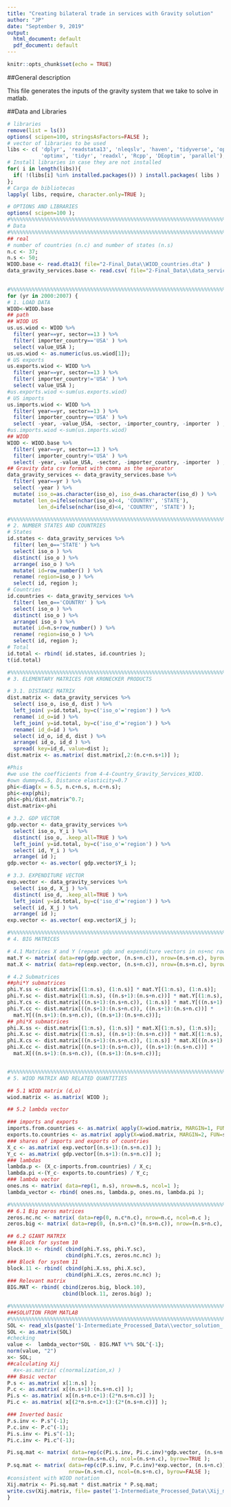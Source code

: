 ---
title: "Creating bilateral trade in services with Gravity solution"
author: "JP"
date: "September 9, 2019"
output:
  html_document: default
  pdf_document: default
---

```{r setup, include=FALSE}
knitr::opts_chunk$set(echo = TRUE)
```

##General description

This file generates the inputs of the gravity system that we take to solve in matlab.

##Data and Libraries
```{r warning=FALSE, include=FALSE, message=FALSE, results='hide', cache=FALSE}
# libraries
remove(list = ls())
options( scipen=100, stringsAsFactors=FALSE );
# vector of libraries to be used
libs <- c( 'dplyr', 'readstata13', 'nleqslv', 'haven', 'tidyverse', 'optimx', 'optimization',
           'optimx', 'tidyr', 'readxl', 'Rcpp', 'DEoptim', 'parallel');
# Install libraries in case they are not installed
for( i in length(libs)){ 
  if( !(libs[i] %in% installed.packages()) ) install.packages( libs ) 
};
# Carga de bibliotecas
lapply( libs, require, character.only=TRUE );
```

```{r warning=FALSE, include=FALSE, message=FALSE, results='hide', cache=FALSE}
# OPTIONS AND LIBRARIES
options( scipen=100 );
#%%%%%%%%%%%%%%%%%%%%%%%%%%%%%%%%%%%%%%%%%%%%%%%%%%%%%%%%%%%%%%%%%%%%%%%%%%%%%%%%%%%%%%%%%%
# Data
#%%%%%%%%%%%%%%%%%%%%%%%%%%%%%%%%%%%%%%%%%%%%%%%%%%%%%%%%%%%%%%%%%%%%%%%%%%%%%%%%%%%%%%%%%%
## real
# number of countries (n.c) and number of states (n.s)
n.c <- 37; 
n.s <- 50; 
WIOD.base <- read.dta13( file="2-Final_Data\\WIOD_countries.dta" )
data_gravity_services.base <- read.csv( file="2-Final_Data\\data_services.csv", header=TRUE, sep="," )
 

#%%%%%%%%%%%%%%%%%%%%%%%%%%%%%%%%%%%%%%%%%%%%%%%%%%%%%%%%%%%%%%%%%%%%%%%%%%%%%%%%%%%%%%%%%%
for (yr in 2000:2007) {
# 1. LOAD DATA
WIOD<-WIOD.base
## path
## WIOD US
us.us.wiod <- WIOD %>% 
  filter( year==yr, sector==13 ) %>% 
  filter( importer_country=='USA' ) %>% 
  select( value_USA );
us.us.wiod <- as.numeric(us.us.wiod[1]);
# US exports
us.exports.wiod <- WIOD %>% 
  filter( year==yr, sector==13 ) %>% 
  filter( importer_country!='USA' ) %>% 
  select( value_USA ); 
#us.exports.wiod <-sum(us.exports.wiod)
# US imports
us.imports.wiod <- WIOD %>% 
  filter( year==yr, sector==13 ) %>% 
  filter( importer_country=='USA' ) %>% 
  select( -year, -value_USA, -sector, -importer_country, -importer  ) ;
#us.imports.wiod <-sum(us.imports.wiod)
## WIOD
WIOD <- WIOD.base %>% 
  filter( year==yr, sector==13 ) %>% 
  filter( importer_country!='USA' ) %>% 
  select( -year, -value_USA, -sector, -importer_country, -importer  ) ;
## Gravity data csv format with comma as the separator
data_gravity_services <- data_gravity_services.base %>% 
  filter( year==yr ) %>% 
  select( -year ) %>% 
  mutate( iso_o=as.character(iso_o), iso_d=as.character(iso_d) ) %>% 
  mutate( len_o=ifelse(nchar(iso_o)<4, 'COUNTRY', 'STATE'), 
          len_d=ifelse(nchar(iso_d)<4, 'COUNTRY', 'STATE') );

#%%%%%%%%%%%%%%%%%%%%%%%%%%%%%%%%%%%%%%%%%%%%%%%%%%%%%%%%%%%%%%%%%%%%%%%%%%%%%%%%%%%%%%%%%%
# 2. NUMBER STATES AND COUNTRIES
# States
id.states <- data_gravity_services %>% 
  filter( len_o=='STATE' ) %>% 
  select( iso_o ) %>% 
  distinct( iso_o ) %>% 
  arrange( iso_o ) %>% 
  mutate( id=row_number() ) %>% 
  rename( region=iso_o ) %>% 
  select( id, region );
# Countries
id.countries <- data_gravity_services %>% 
  filter( len_o=='COUNTRY' ) %>% 
  select( iso_o ) %>% 
  distinct( iso_o ) %>% 
  arrange( iso_o ) %>% 
  mutate( id=n.s+row_number() ) %>% 
  rename( region=iso_o ) %>% 
  select( id, region );
# Total
id.total <- rbind( id.states, id.countries );
t(id.total)

#%%%%%%%%%%%%%%%%%%%%%%%%%%%%%%%%%%%%%%%%%%%%%%%%%%%%%%%%%%%%%%%%%%%%%%%%%%%%%%%%%%%%%%%%%%
# 3. ELEMENTARY MATRICES FOR KRONECKER PRODUCTS

# 3.1. DISTANCE MATRIX
dist.matrix <- data_gravity_services %>% 
  select( iso_o, iso_d, dist ) %>% 
  left_join( y=id.total, by=c('iso_o'='region') ) %>% 
  rename( id_o=id ) %>% 
  left_join( y=id.total, by=c('iso_d'='region') ) %>% 
  rename( id_d=id ) %>% 
  select( id_o, id_d, dist ) %>% 
  arrange( id_o, id_d ) %>% 
  spread( key=id_d, value=dist );
dist.matrix <- as.matrix( dist.matrix[,2:(n.c+n.s+1)] );

#Phis
#we use the coefficients from 4-4-Country_Gravity_Services_WIOD.
#own dummy=6.5, Distance elasticity=0.7
phi<-diag(x = 6.5, n.c+n.s, n.c+n.s);
phi<-exp(phi);
phi<-phi/dist.matrix^0.7;
dist.matrix<-phi

# 3.2. GDP VECTOR
gdp.vector <- data_gravity_services %>% 
  select( iso_o, Y_i ) %>% 
  distinct( iso_o, .keep_all=TRUE ) %>% 
  left_join( y=id.total, by=c('iso_o'='region') ) %>% 
  select( id, Y_i ) %>% 
  arrange( id );
gdp.vector <- as.vector( gdp.vector$Y_i );

# 3.3. EXPENDITURE VECTOR
exp.vector <- data_gravity_services %>% 
  select( iso_d, X_j ) %>% 
  distinct( iso_d, .keep_all=TRUE ) %>% 
  left_join( y=id.total, by=c('iso_d'='region') ) %>% 
  select( id, X_j ) %>% 
  arrange( id );
exp.vector <- as.vector( exp.vector$X_j );

#%%%%%%%%%%%%%%%%%%%%%%%%%%%%%%%%%%%%%%%%%%%%%%%%%%%%%%%%%%%%%%%%%%%%%%%%%%%%%%%%%%%%%%%%%%
# 4. BIG MATRICES

# 4.1 Matrices X and Y (repeat gdp and expenditure vectors in ns+nc rows)
mat.Y <- matrix( data=rep(gdp.vector, (n.s+n.c)), nrow=(n.s+n.c), byrow=TRUE );
mat.X <- matrix( data=rep(exp.vector, (n.s+n.c)), nrow=(n.s+n.c), byrow=TRUE );

# 4.2 Submatrices
##phi*Y submatrices
phi.Y.ss <- dist.matrix[(1:n.s), (1:n.s)] * mat.Y[(1:n.s), (1:n.s)];
phi.Y.sc <- dist.matrix[(1:n.s), ((n.s+1):(n.s+n.c))] * mat.Y[(1:n.s), ((n.s+1):(n.s+n.c))];
phi.Y.cs <- dist.matrix[((n.s+1):(n.s+n.c)), (1:n.s)] * mat.Y[((n.s+1):(n.s+n.c)), (1:n.s)];
phi.Y.cc <- dist.matrix[((n.s+1):(n.s+n.c)), ((n.s+1):(n.s+n.c))] * 
  mat.Y[((n.s+1):(n.s+n.c)), ((n.s+1):(n.s+n.c))];
## phi*X submatrices
phi.X.ss <- dist.matrix[(1:n.s), (1:n.s)] * mat.X[(1:n.s), (1:n.s)];
phi.X.sc <- dist.matrix[(1:n.s), ((n.s+1):(n.s+n.c))] * mat.X[(1:n.s), ((n.s+1):(n.s+n.c))];
phi.X.cs <- dist.matrix[((n.s+1):(n.s+n.c)), (1:n.s)] * mat.X[((n.s+1):(n.s+n.c)), (1:n.s)];
phi.X.cc <- dist.matrix[((n.s+1):(n.s+n.c)), ((n.s+1):(n.s+n.c))] * 
  mat.X[((n.s+1):(n.s+n.c)), ((n.s+1):(n.s+n.c))];


#%%%%%%%%%%%%%%%%%%%%%%%%%%%%%%%%%%%%%%%%%%%%%%%%%%%%%%%%%%%%%%%%%%%%%%%%%%%%%%%%%%%%%%%%%%
# 5. WIOD MATRIX AND RELATED QUANTITIES

## 5.1 WIOD matrix (d,o)
wiod.matrix <- as.matrix( WIOD );

## 5.2 lambda vector

### imports and exports
imports.from.countries <- as.matrix( apply(X=wiod.matrix, MARGIN=1, FUN=sum) );
exports.to.countries <- as.matrix( apply(X=wiod.matrix, MARGIN=2, FUN=sum) )
### shares of imports and exports of countries
X_c <- as.matrix( exp.vector[(n.s+1):(n.s+n.c)] );
Y_c <- as.matrix( gdp.vector[(n.s+1):(n.s+n.c)] );
### lambdas
lambda.p <- (X_c-imports.from.countries) / X_c;
lambda.pi <-(Y_c- exports.to.countries) / Y_c;
### lambda vector
ones.ns <- matrix( data=rep(1, n.s), nrow=n.s, ncol=1 );
lambda_vector <- rbind( ones.ns, lambda.p, ones.ns, lambda.pi );

#%%%%%%%%%%%%%%%%%%%%%%%%%%%%%%%%%%%%%%%%%%%%%%%%%%%%%%%%%%%%%%%%%%%%%%%%%%%%%%%%%%%%%%%%%%
## 6.1 Big zeros matrices
zeros.nc.nc <- matrix( data=rep(0, n.c*n.c), nrow=n.c, ncol=n.c );
zeros.big <- matrix( data=rep(0, (n.s+n.c)*(n.s+n.c)), nrow=(n.s+n.c), ncol=(n.s+n.c) );

## 6.2 GIANT MATRIX 
### Block for system 10
block.10 <- rbind( cbind(phi.Y.ss, phi.Y.sc),
                   cbind(phi.Y.cs, zeros.nc.nc) );
### Block for system 11
block.11 <- rbind( cbind(phi.X.ss, phi.X.sc),
                   cbind(phi.X.cs, zeros.nc.nc) );
### Relevant matrix
BIG.MAT <- rbind( cbind(zeros.big, block.10),
                  cbind(block.11, zeros.big) );

#%%%%%%%%%%%%%%%%%%%%%%%%%%%%%%%%%%%%%%%%%%%%%%%%%%%%%%%%%%%%%%%%%%%%%%%%%%%%%%%%%%%%%%%%%%
###SOLUTION FROM MATLAB
#%%%%%%%%%%%%%%%%%%%%%%%%%%%%%%%%%%%%%%%%%%%%%%%%%%%%%%%%%%%%%%%%%%%%%%%%%%%%%%%%%%%%%%%%%%
SOL <- read_xls(paste('1-Intermediate_Processed_Data\\vector_solution_',yr, '.xls', sep=""),col_names=FALSE)
SOL <- as.matrix(SOL)
#checking
value <-  lambda_vector*SOL - BIG.MAT %*% SOL^{-1};
norm(value, "2")
x<- SOL;
##calculating Xij
  #x<-as.matrix( c(normalization,x) )
### Basic vector
P.s <- as.matrix( x[1:n.s] );
P.c <- as.matrix( x[(n.s+1):(n.s+n.c)] );
Pi.s <- as.matrix( x[(n.s+n.c+1):(2*n.s+n.c)] );
Pi.c <- as.matrix( x[(2*n.s+n.c+1):(2*(n.s+n.c))] );

### Inverted basic
P.s.inv <- P.s^(-1); 
P.c.inv <- P.c^(-1);
Pi.s.inv <- Pi.s^(-1);
Pi.c.inv <- Pi.c^(-1);

Pi.sq.mat <- matrix( data=rep(c(Pi.s.inv, Pi.c.inv)*gdp.vector, (n.s+n.c)),
                     nrow=(n.s+n.c), ncol=(n.s+n.c), byrow=TRUE );
P.sq.mat <- matrix( data=rep(c(P.s.inv, P.c.inv)*exp.vector, (n.s+n.c)),
                    nrow=(n.s+n.c), ncol=(n.s+n.c), byrow=FALSE );
#consistent with WIOD notation
Xij.matrix <- Pi.sq.mat * dist.matrix * P.sq.mat;
write.csv(Xij.matrix, file= paste('1-Intermediate_Processed_Data\\Xij_matrix_services_', yr, '.csv', sep= ""), row.names=FALSE, na="" );
}
```
